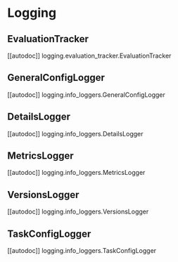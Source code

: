 # Logging

## EvaluationTracker
[[autodoc]] logging.evaluation_tracker.EvaluationTracker

## GeneralConfigLogger
[[autodoc]] logging.info_loggers.GeneralConfigLogger
## DetailsLogger
[[autodoc]] logging.info_loggers.DetailsLogger
## MetricsLogger
[[autodoc]] logging.info_loggers.MetricsLogger
## VersionsLogger
[[autodoc]] logging.info_loggers.VersionsLogger
## TaskConfigLogger
[[autodoc]] logging.info_loggers.TaskConfigLogger
